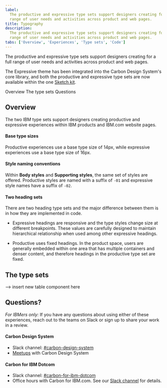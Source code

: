 ```yaml
---
label:
  The productive and expressive type sets support designers creating for a full
  range of user needs and activities across product and web pages.
title: Typography
description:
  The productive and expressive type sets support designers creating for a full
  range of user needs and activities across product and web pages.
tabs: ['Overview', 'Experiences', 'Type sets', 'Code']
---
```


<PageDescription>

The productive and expressive type sets support designers creating for a full
range of user needs and activities across product and web pages.

</PageDescription>

<InlineNotification>

The Expressive theme has been integrated into the Carbon Design System's core
library, and both the productive and expressive type sets are now available
within the one [Sketch kit](/designing/design-kits/).

</InlineNotification>

<AnchorLinks>

<AnchorLink>Overview</AnchorLink>
<AnchorLink>The type sets</AnchorLink>
<AnchorLink>Questions</AnchorLink>

</AnchorLinks>

## Overview

The two IBM type sets support designers creating productive and expressive
experiences within IBM products and IBM.com website pages.

#### Base type sizes

Productive experiences use a base type size of 14px, while expressive
experiences use a base type size of 16px.

#### Style naming conventions

Within **Body styles** and **Supporting styles**, the same set of styles are
offered. Productive styles are named with a suffix of `-01` and expressive style
names have a suffix of `-02`.

#### Two heading sets

There are two heading type sets and the major difference between them is in how
they are implemented in code.

- Expressive headings are responsive and the type styles change size at
  different breakpoints. These values are carefully designed to maintain
  hierarchical relationship when used among other expressive headings.

- Productive uses fixed headings. In the product space, users are generally
  embedded within one area that has multiple containers and denser content, and
  therefore headings in the productive type set are fixed.

## The type sets

--> insert new table component here

## Questions?

_For IBMers only:_ If you have any questions about using either of these
experiences, reach out to the teams on Slack or sign up to share your work in a
review.

#### Carbon Design System

- Slack channel:
  [#carbon-design-system](https://ibm-studios.slack.com/messages/C0M053VPT/)
- [Meetups](https://www.carbondesignsystem.com/whats-happening/meetups/) with
  Carbon Design System

#### Carbon for IBM Dotcom

- Slack channel:
  [#carbon-for-ibm-dotcom](https://cognitive-app.slack.com/archives/C2PLX8GQ6)
- Office hours with Carbon for IBM.com. See our
  [Slack channel](https://cognitive-app.slack.com/archives/C2PLX8GQ6) for
  details.
